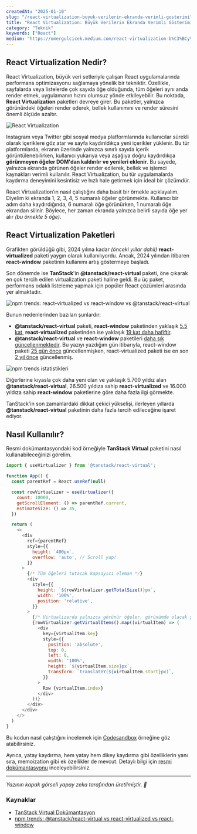 ```yaml
---
createdAt: "2025-01-10"
slug: "/react-virtualization-buyuk-verilerin-ekranda-verimli-gosterimi"
title: "React Virtualization: Büyük Verilerin Ekranda Verimli Gösterimi"
category: "Teknik"
keywords: ["React"]
medium: "https://omergulcicek.medium.com/react-virtualization-b%C3%BCy%C3%BCk-verilerin-ekranda-verimli-g%C3%B6sterimi-a91b9e6c6e37"
---
```


## React Virtualization Nedir?

React Virtualization, büyük veri setleriyle çalışan React uygulamalarında performans optimizasyonu sağlamaya yönelik bir tekniktir. Özellikle, sayfalarda veya listelerde çok sayıda öğe olduğunda, tüm öğeleri aynı anda render etmek, uygulamanın hızını olumsuz yönde etkileyebilir. Bu noktada, **React Virtualization** paketleri devreye girer. Bu paketler, yalnızca görünürdeki öğeleri render ederek, bellek kullanımını ve render süresini önemli ölçüde azaltır.

![React Virtualization](/img/blog/2025-01-10/virtualization.png)

Instagram veya Twitter gibi sosyal medya platformlarında kullanıcılar sürekli olarak içeriklere göz atar ve sayfa kaydırıldıkça yeni içerikler yüklenir. Bu tür platformlarda, ekranın üzerinde yalnızca sınırlı sayıda içerik görüntülenebilirken, kullanıcı yukarıya veya aşağıya doğru kaydırdıkça **görünmeyen öğeler DOM'dan kaldırılır ve yenileri eklenir**. Bu sayede, yalnızca ekranda görünen öğeler render edilerek, bellek ve işlemci kaynakları verimli kullanılır. React Virtualization, bu tür uygulamalarda kaydırma deneyimini kesintisiz ve hızlı hale getirmek için ideal bir çözümdür.

React Virtualization’ın nasıl çalıştığını daha basit bir örnekle açıklayalım. Diyelim ki ekranda 1, 2, 3, 4, 5 numaralı öğeler görünmekte. Kullanıcı bir adım daha kaydırdığında, 6 numaralı öğe görünürken, 1 numaralı öğe ekrandan silinir. Böylece, her zaman ekranda yalnızca belirli sayıda öğe yer alır *(bu örnekte 5 öğe)*.

## React Virtualization Paketleri

Grafikten görüldüğü gibi, 2024 yılına kadar *(önceki yıllar dahil)* **react-virtualized** paketi yaygın olarak kullanılıyordu. Ancak, 2024 yılından itibaren **react-window** paketinin kullanımı artış göstermeye başladı.

Son dönemde ise **TanStack**'in **@tanstack/react-virtual** paketi, öne çıkarak en çok tercih edilen virtualization paketi haline geldi. Bu üç paket, performans odaklı listeleme yapmak için popüler React çözümleri arasında yer almaktadır.

![npm trends: react-virtualized vs react-window vs @tanstack/react-virtual](/img/blog/2025-01-10/npm-trends.png)

Bunun nedenlerinden bazıları şunlardır:

- **@tanstack/react-virtual** paketi, **react-window** paketinden yaklaşık <u>5.5 kat</u>, **react-virtualized** paketinden ise yaklaşık <u>19 kat daha hafiftir</u>.
- **@tanstack/react-virtual** ve **react-window** paketileri <u>daha sık güncellenmektedir</u>. Bu yazıyı yazdığım gün itibarıyla, react-window paketi <u>25 gün önce</u> güncellenmişken, react-virtualized paketi ise en son <u>2 yıl önce</u> güncellenmiş.

![npm trends istatistikleri](/img/blog/2025-01-10/npm-trends-stats.png)

Diğerlerine kıyasla çok daha yeni olan ve yaklaşık 5.700 yıldız alan **@tanstack/react-virtual**, 26.500 yıldıza sahip  **react-virtualized** ve 16.000 yıldıza sahip **react-window** paketlerine göre daha fazla ilgi görmekte.

TanStack'in son zamanlardaki dikkat çekici yükselişi, ilerleyen yıllarda **@tanstack/react-virtual** paketinin daha fazla tercih edileceğine işaret ediyor.

## Nasıl Kullanılır?

Resmi dokümantasyondaki kod örneğiyle **TanStack Virtual** paketini nasıl kullanabileceğinizi görelim.

```javascript
import { useVirtualizer } from '@tanstack/react-virtual';

function App() {
  const parentRef = React.useRef(null)

  const rowVirtualizer = useVirtualizer({
    count: 10000,
    getScrollElement: () => parentRef.current,
    estimateSize: () => 35,
  })

  return (
    <>
      <div
        ref={parentRef}
        style={{
          height: `400px`,
          overflow: 'auto', // Scroll yap!
        }}
      >
        {/* Tüm öğeleri tutacak kapsayıcı eleman */}
        <div
          style={{
            height: `${rowVirtualizer.getTotalSize()}px`,
            width: '100%',
            position: 'relative',
          }}
        >
          {/* Virtualizerda yalnızca görünür öğeler, görünümde olacak şekilde manuel olarak konumlandırılır */}
          {rowVirtualizer.getVirtualItems().map((virtualItem) => (
            <div
              key={virtualItem.key}
              style={{
                position: 'absolute',
                top: 0,
                left: 0,
                width: '100%',
                height: `${virtualItem.size}px`,
                transform: `translateY(${virtualItem.start}px)`,
              }}
            >
              Row {virtualItem.index}
            </div>
          ))}
        </div>
      </div>
    </>
  )
}
```

Bu kodun nasıl çalıştığını incelemek için <a href="https://codesandbox.io/p/devbox/github/tanstack/virtual/tree/main/examples/react/fixed?embed=1&theme=dark" target="_blank" rel="noreferrer noopener">Codesandbox</a> örneğine göz atabilirsiniz.

Ayrıca, yatay kaydırma, hem yatay hem dikey kaydırma gibi özelliklerin yanı sıra, memoization gibi ek özellikler de mevcut. Detaylı bilgi için <a href="https://tanstack.com/virtual/latest/docs/framework/react/examples/fixed" target="_blank" rel="noreferrer noopener">resmi dokümantasyonu</a> inceleyebilirsiniz.


***

*Yazının kapak görseli yapay zeka tarafından üretilmiştir. 🤖*

### Kaynaklar

- <a href="https://tanstack.com/virtual/latest/docs/introduction" target="_blank" rel="noreferrer noopener">TanStack Virtual Dokümantasyon</a>
- <a href="https://npmtrends.com/@tanstack/react-virtual-vs-react-virtualized-vs-react-window" target="_blank" rel="noreferrer noopener">npm trends: @tanstack/react-virtual vs react-virtualized vs react-window</a>
